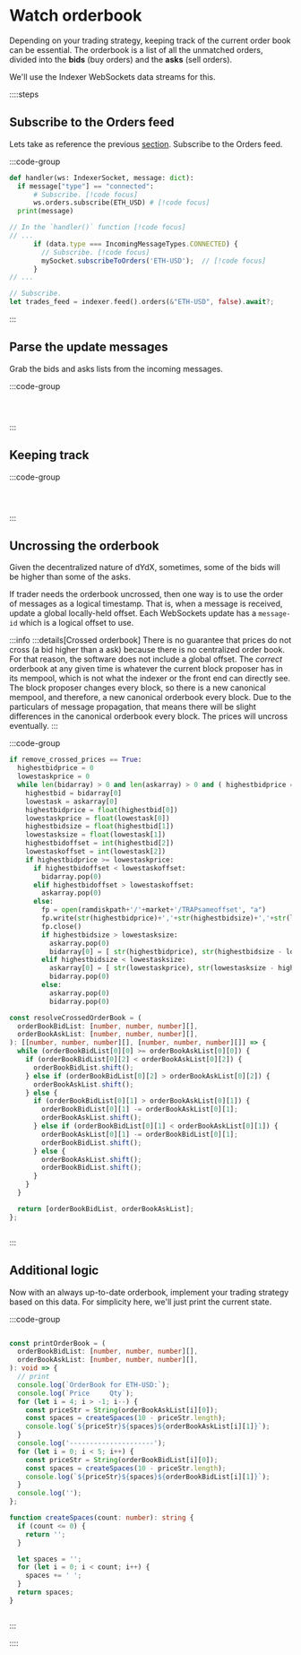 # Watch orderbook

Depending on your trading strategy, keeping track of the current order book can be essential. The orderbook is a list of all the unmatched orders, divided into the **bids** (buy orders) and the **asks** (sell orders).

We'll use the Indexer WebSockets data streams for this.

::::steps

## Subscribe to the Orders feed

Lets take as reference the previous [section](/interaction/data/feeds). Subscribe to the Orders feed.

:::code-group

```python [Python]
def handler(ws: IndexerSocket, message: dict):
  if message["type"] == "connected":
      # Subscribe. [!code focus]
      ws.orders.subscribe(ETH_USD) # [!code focus]
  print(message)
```

```typescript [TypeScript]
// In the `handler()` function [!code focus]
// ...
      if (data.type === IncomingMessageTypes.CONNECTED) {
        // Subscribe. [!code focus]
        mySocket.subscribeToOrders('ETH-USD');  // [!code focus]
      }
// ...
```

```rust [Rust]
// Subscribe.
let trades_feed = indexer.feed().orders(&"ETH-USD", false).await?;
```
:::

## Parse the update messages

Grab the bids and asks lists from the incoming messages.

:::code-group

```python [Python]
```

```typescript [TypeScript]
```

```rust [Rust]
```

:::

## Keeping track

:::code-group

```python [Python]
```

```typescript [TypeScript]
```

```rust [Rust]
```

:::

## Uncrossing the orderbook

Given the decentralized nature of dYdX, sometimes, some of the bids will be higher than some of the asks.

If trader needs the orderbook uncrossed, then one way is to use the order of messages as a logical timestamp. That is, when a message is received, update a global locally-held offset. Each WebSockets update has a `message-id` which is a logical offset to use.

:::info
:::details[Crossed orderbook]
There is no guarantee that prices do not cross (a bid higher than a ask) because there is no centralized order book. For that reason, the software does not include a global offset. The _correct_ orderbook at any given time is whatever the current block proposer has in its mempool, which is not what the indexer or the front end can directly see. The block proposer changes every block, so there is a new canonical mempool, and therefore, a new canonical orderbook every block. Due to the particulars of message propagation, that means there will be slight differences in the canonical orderbook every block. The prices will uncross eventually.
:::

:::code-group

```python [Python]
if remove_crossed_prices == True:
  highestbidprice = 0
  lowestaskprice = 0
  while len(bidarray) > 0 and len(askarray) > 0 and ( highestbidprice == 0 or highestbidprice >= lowestaskprice ):
    highestbid = bidarray[0]
    lowestask = askarray[0]
    highestbidprice = float(highestbid[0])
    lowestaskprice = float(lowestask[0])
    highestbidsize = float(highestbid[1])
    lowestasksize = float(lowestask[1])
    highestbidoffset = int(highestbid[2])
    lowestaskoffset = int(lowestask[2])
    if highestbidprice >= lowestaskprice:
      if highestbidoffset < lowestaskoffset:
        bidarray.pop(0)
      elif highestbidoffset > lowestaskoffset:
        askarray.pop(0)
      else:
        fp = open(ramdiskpath+'/'+market+'/TRAPsameoffset', "a")
        fp.write(str(highestbidprice)+','+str(highestbidsize)+','+str(lowestaskprice)+','+str(lowestasksize)+','+str(highestbidoffset)+','+datetime.now().strftime("%Y-%m-%d %H:%M:%S")+'\n')
        fp.close()
        if highestbidsize > lowestasksize:
          askarray.pop(0)
          bidarray[0] = [ str(highestbidprice), str(highestbidsize - lowestasksize), str(highestbidoffset), highestbid[3], highestbid[4] ]
        elif highestbidsize < lowestasksize:
          askarray[0] = [ str(lowestaskprice), str(lowestasksize - highestbidsize), str(lowestaskoffset), lowestask[3], lowestask[4] ]
          bidarray.pop(0)
        else:
          askarray.pop(0)
          bidarray.pop(0)
```

```typescript [TypeScript]
const resolveCrossedOrderBook = (
  orderBookBidList: [number, number, number][],
  orderBookAskList: [number, number, number][],
): [[number, number, number][], [number, number, number][]] => {
  while (orderBookBidList[0][0] >= orderBookAskList[0][0]) {
    if (orderBookBidList[0][2] < orderBookAskList[0][2]) {
      orderBookBidList.shift();
    } else if (orderBookBidList[0][2] > orderBookAskList[0][2]) {
      orderBookAskList.shift();
    } else {
      if (orderBookBidList[0][1] > orderBookAskList[0][1]) {
        orderBookBidList[0][1] -= orderBookAskList[0][1];
        orderBookAskList.shift();
      } else if (orderBookBidList[0][1] < orderBookAskList[0][1]) {
        orderBookAskList[0][1] -= orderBookBidList[0][1];
        orderBookBidList.shift();
      } else {
        orderBookAskList.shift();
        orderBookBidList.shift();
      }
    }
  }

  return [orderBookBidList, orderBookAskList];
};
```

```rust [Rust]
```
:::

## Additional logic

Now with an always up-to-date orderbook, implement your trading strategy based on this data. For simplicity here, we'll just print the current state.

:::code-group

```python [Python]
```

```typescript [TypeScript]
const printOrderBook = (
  orderBookBidList: [number, number, number][],
  orderBookAskList: [number, number, number][],
): void => {
  // print
  console.log(`OrderBook for ETH-USD:`);
  console.log(`Price     Qty`);
  for (let i = 4; i > -1; i--) {
    const priceStr = String(orderBookAskList[i][0]);
    const spaces = createSpaces(10 - priceStr.length);
    console.log(`${priceStr}${spaces}${orderBookAskList[i][1]}`);
  }
  console.log('---------------------');
  for (let i = 0; i < 5; i++) {
    const priceStr = String(orderBookBidList[i][0]);
    const spaces = createSpaces(10 - priceStr.length);
    console.log(`${priceStr}${spaces}${orderBookBidList[i][1]}`);
  }
  console.log('');
};

function createSpaces(count: number): string {
  if (count <= 0) {
    return '';
  }

  let spaces = '';
  for (let i = 0; i < count; i++) {
    spaces += ' ';
  }
  return spaces;
}
```

```rust [Rust]
```
:::

::::
